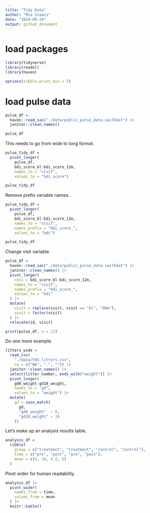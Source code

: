 ```yaml
---
title: "Tidy Data"
author: "Mia Isaacs"
date: "2024-09-24"
output: github_document
---
```


# load packages

```r
library(tidyverse)
library(readxl)
library(haven)

options(tibble.print_min = 5)
```

# load pulse data

```r
pulse_df = 
  haven::read_sas("./data/public_pulse_data.sas7bdat") |>
  janitor::clean_names()

pulse_df
```
This needs to go from wide to long format.

```r
pulse_tidy_df = 
  pivot_longer(
    pulse_df, 
    bdi_score_bl:bdi_score_12m,
    names_to = "visit", 
    values_to = "bdi_score")

pulse_tidy_df
```

Remove prefix variable names.

```r
pulse_tidy_df = 
  pivot_longer(
    pulse_df, 
    bdi_score_bl:bdi_score_12m,
    names_to = "visit", 
    names_prefix = "bdi_score_",
    values_to = "bdi")

pulse_tidy_df
```

Change visit variable.

```r
pulse_df = 
  haven::read_sas("./data/public_pulse_data.sas7bdat") |>
  janitor::clean_names() |>
  pivot_longer(
    cols = bdi_score_bl:bdi_score_12m,
    names_to = "visit", 
    names_prefix = "bdi_score_",
    values_to = "bdi"
  ) |>
  mutate(
    visit = replace(visit, visit == "bl", "00m"),
    visit = factor(visit)
  ) |>
  relocate(id, visit)

print(pulse_df, n = 12)
```

Do one more example.

```r
litters_wide = 
  read_csv(
    "./data/FAS_litters.csv",
    na = c("NA", ".", "")) |>
  janitor::clean_names() |>
  select(litter_number, ends_with("weight")) |> 
  pivot_longer(
    gd0_weight:gd18_weight,
    names_to = "gd", 
    values_to = "weight") |> 
  mutate(
    gd = case_match(
      gd,
      "gd0_weight"  ~ 0,
      "gd18_weight" ~ 18
    ))
```

Let's make up an analysis results table.

```r
analysis_df =
  tibble(
    group = c("treatment", "treatment", "control", "control"),
    time = c("pre", "post", "pre", "post"),
    mean = c(4, 10, 4.2, 5)
  )
```

Pivot wider for human readability.

```r
analysis_df |>
  pivot_wider(
    names_from = time,
    values_from = mean
  ) |>
  knitr::kable()
```









